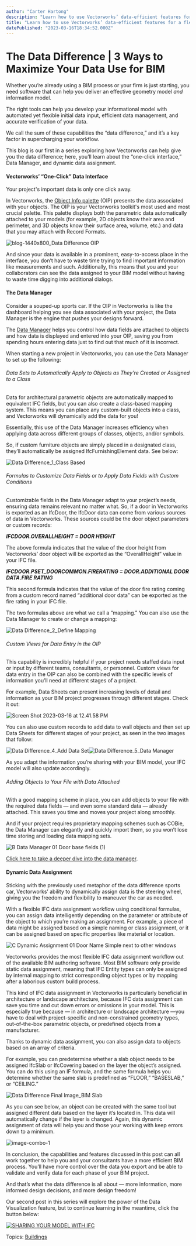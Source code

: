```yaml
---
author: "Carter Hartong"
description: "Learn how to use Vectorworks’ data-efficient features for a flexible, yet controlled, BIM workflow."
title: "Learn how to use Vectorworks’ data-efficient features for a flexible, yet controlled, BIM workflow." 
datePublished: "2023-03-16T18:34:52.000Z"
---
```

# The Data Difference | 3 Ways to Maximize Your Data Use for BIM

Whether you’re already using a BIM process or your firm is just starting, you need software that can help you deliver an effective geometry model _and_ information model. 

The right tools can help you develop your informational model with automated yet flexible initial data input, efficient data management, and accurate verification of your data.

We call the sum of these capabilities the “data difference,” and it’s a key factor in supercharging your workflow. 

This blog is our first in a series exploring how Vectorworks can help give you the data difference; here, you’ll learn about the “one-click interface,” Data Manager, and dynamic data assignment.

#### Vectorworks’ “One-Click” Data Interface

Your project's important data is only one click away.

In Vectorworks, the [Object Info palette](https://app-help.vectorworks.net/2019/eng/VW2019%5FGuide/Objects%5Fedit1/Editing%5FObjects.htm) (OIP) presents the data associated with your objects. The OIP is your Vectorworks toolkit's most used and most crucial palette. This palette displays both the parametric data automatically attached to your models (for example, 2D objects know their area and perimeter, and 3D objects know their surface area, volume, etc.) and data that you may attach with Record Formats.

![blog-1440x800_Data Difference OIP](https://blog.vectorworks.net/hs-fs/hubfs/Blog%20Images/230308_Data%20Difference%20Blog%201/blog-1440x800_Data%20Difference%20OIP.png?width=1440&height=800&name=blog-1440x800_Data%20Difference%20OIP.png)

And since your data is available in a prominent, easy-to-access place in the interface, you don’t have to waste time trying to find important information like measurements and such. Additionally, this means that you and your collaborators can see the data assigned to your BIM model without having to waste time digging into additional dialogs.

#### The Data Manager

Consider a souped-up sports car. If the OIP in Vectorworks is like the dashboard helping you see data associated with your project, the Data Manager is the engine that pushes your designs forward.

The [Data Manager](https://app-help.vectorworks.net/2023/eng/VW2023%5FGuide/DataManager/Using%5Fthe%5FData%5FManager.htm?rhsearch=data%20manager&rhhlterm=data%20manager%20manage) helps you control how data fields are attached to objects and how data is displayed and entered into your OIP, saving you from spending hours entering data just to find out that much of it is incorrect.

When starting a new project in Vectorworks, you can use the Data Manager to set up the following:

###### Data Sets to Automatically Apply to Objects as They’re Created or Assigned to a Class 

Data for architectural parametric objects are automatically mapped to equivalent IFC fields, but you can also create a class-based mapping system. This means you can place any custom-built objects into a class, and Vectorworks will dynamically add the data for you!

Essentially, this use of the Data Manager increases efficiency when applying data across different groups of classes, objects, and/or symbols.

So, if custom furniture objects are simply placed in a designated class, they’ll automatically be assigned IfcFurnishingElement data. See below:

![Data Difference_1_Class Based](https://blog.vectorworks.net/hs-fs/hubfs/Blog%20Images/230308_Data%20Difference%20Blog%201/Data%20Difference_1_Class%20Based.jpg?width=1440&height=1001&name=Data%20Difference_1_Class%20Based.jpg)

###### Formulas to Customize Data Fields or to Apply Data Fields with Custom Conditions

Customizable fields in the Data Manager adapt to your project’s needs, ensuring data remains relevant no matter what. So, if a door in Vectorworks is exported as an IfcDoor, the IfcDoor data can come from various sources of data in Vectorworks. These sources could be the door object parameters or custom records:

**_IFCDOOR.OVERALLHEIGHT = DOOR HEIGHT_**

The above formula indicates that the value of the door height from Vectorworks’ door object will be exported as the “OverallHeight” value in your IFC file.

**_IFCDOOR.PSET\_DOORCOMMON.FIRERATING = DOOR.ADDITIONAL DOOR DATA.FIRE RATING_**

This second formula indicates that the value of the door fire rating coming from a custom record named “additional door data” can be exported as the fire rating in your IFC file.

The two formulas above are what we call a “mapping.” You can also use the Data Manager to create or change a mapping: 

![Data Difference_2_Define Mapping](https://blog.vectorworks.net/hs-fs/hubfs/Blog%20Images/230308_Data%20Difference%20Blog%201/Data%20Difference_2_Define%20Mapping.jpg?width=1440&height=837&name=Data%20Difference_2_Define%20Mapping.jpg)

###### Custom Views for Data Entry in the OIP

This capability is incredibly helpful if your project needs staffed data input or input by different teams, consultants, or personnel. Custom views for data entry in the OIP can also be combined with the specific levels of information you’ll need at different stages of a project.

For example, Data Sheets can present increasing levels of detail and information as your BIM project progresses through different stages. Check it out:

![Screen Shot 2023-03-16 at 12.41.58 PM](https://blog.vectorworks.net/hs-fs/hubfs/Blog%20Images/230308_Data%20Difference%20Blog%201/Screen%20Shot%202023-03-16%20at%2012.41.58%20PM.png?width=1440&height=518&name=Screen%20Shot%202023-03-16%20at%2012.41.58%20PM.png)

You can also use custom records to add data to wall objects and then set up Data Sheets for different stages of your project, as seen in the two images that follow:

![Data Difference_4_Add Data Set](https://blog.vectorworks.net/hs-fs/hubfs/Blog%20Images/230308_Data%20Difference%20Blog%201/Data%20Difference_4_Add%20Data%20Set.jpg?width=1440&height=754&name=Data%20Difference_4_Add%20Data%20Set.jpg)![Data Difference_5_Data Manager](https://blog.vectorworks.net/hs-fs/hubfs/Blog%20Images/230308_Data%20Difference%20Blog%201/Data%20Difference_5_Data%20Manager.png?width=1440&height=743&name=Data%20Difference_5_Data%20Manager.png)  

As you adapt the information you’re sharing with your BIM model, your IFC model will also update accordingly.

###### Adding Objects to Your File with Data Attached

With a good mapping scheme in place, you can add objects to your file with the required data fields — and even some standard data — already attached. This saves you time and moves your project along smoothly.

And if your project requires proprietary mapping schemes such as COBie, the Data Manager can elegantly and quickly import them, so you won’t lose time storing and loading data mapping sets.

![B Data Manager 01 Door base fields (1)](https://blog.vectorworks.net/hs-fs/hubfs/Blog%20Images/230308_Data%20Difference%20Blog%201/B%20Data%20Manager%2001%20Door%20base%20fields%20(1).png?width=1440&height=801&name=B%20Data%20Manager%2001%20Door%20base%20fields%20(1).png)

[Click here to take a deeper dive into the data manager](https://university.vectorworks.net/course/view.php?id=231).

#### Dynamic Data Assignment

Sticking with the previously used metaphor of the data difference sports car, Vectorworks’ ability to dynamically assign data is the steering wheel, giving you the freedom and flexibility to maneuver the car as needed.

With a flexible IFC data assignment workflow using conditional formulas, you can assign data intelligently depending on the parameter or attribute of the object to which you’re making an assignment. For example, a piece of data might be assigned based on a simple naming or class assignment, or it can be assigned based on specific properties like material or location.

![C Dynamic Assignment 01 Door Name Simple next to other windows](https://blog.vectorworks.net/hs-fs/hubfs/Blog%20Images/230308_Data%20Difference%20Blog%201/C%20Dynamic%20Assignment%2001%20Door%20Name%20Simple%20next%20to%20other%20windows.png?width=1440&height=519&name=C%20Dynamic%20Assignment%2001%20Door%20Name%20Simple%20next%20to%20other%20windows.png)  

Vectorworks provides the most flexible IFC data assignment workflow out of the available BIM authoring software. Most BIM software only provide static data assignment, meaning that IFC Entity types can only be assigned by internal mapping to strict corresponding object types or by mapping after a laborious custom build process.

This kind of IFC data assignment in Vectorworks is particularly beneficial in architecture or landscape architecture, because IFC data assignment can save you time and cut down errors or omissions in your model. This is especially true because — in architecture or landscape architecture —you have to deal with project-specific and non-constrained geometry types, out-of-the-box parametric objects, or predefined objects from a manufacturer. 

Thanks to dynamic data assignment, you can also assign data to objects based on an array of criteria.

For example, you can predetermine whether a slab object needs to be assigned IfcSlab or IfcCovering based on the layer the object’s assigned. You can do this using an IF formula, and the same formula helps you determine whether the same slab is predefined as “FLOOR,” “BASESLAB,” or “CEILING.”

![Data Difference Final Image_BIM Slab](https://blog.vectorworks.net/hs-fs/hubfs/Blog%20Images/230308_Data%20Difference%20Blog%201/Data%20Difference%20Final%20Image_BIM%20Slab.png?width=1440&height=773&name=Data%20Difference%20Final%20Image_BIM%20Slab.png)

As you can see below, an object can be created with the same tool but assigned different data based on the layer it’s located in. This data will automatically change if the layer is changed. Again, this dynamic assignment of data will help you and those your working with keep errors down to a minimum.

![image-combo-1](https://blog.vectorworks.net/hs-fs/hubfs/Blog%20Images/230308_Data%20Difference%20Blog%201/image-combo-1.png?width=1440&height=765&name=image-combo-1.png)

In conclusion, the capabilities and features discussed in this post can all work together to help you and your consultants have a more efficient BIM process. You’ll have more control over the data you export and be able to validate and verify data for each phase of your BIM project.

And that’s what the data difference is all about — more information, more informed design decisions, and more design freedom!

Our second post in this series will explore the power of the Data Visualization feature, but to continue learning in the meantime, click the button below:

[![SHARING YOUR MODEL WITH IFC](https://no-cache.hubspot.com/cta/default/3018241/e6f10cf6-ff32-4f16-9945-82432f01d86f.png)](https://cta-redirect.hubspot.com/cta/redirect/3018241/e6f10cf6-ff32-4f16-9945-82432f01d86f) 

 Topics: [Buildings](https://blog.vectorworks.net/topic/buildings) 

 